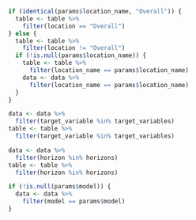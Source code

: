 <!--- Chunk to filter data and scores to keep only the relevant locations, horizons and target varaibles. Is is separated from the global scoring step
so that we can cache the loading and scoring step.. -->
```r
if (identical(params$location_name, "Overall")) {
  table <- table %>%
    filter(location == "Overall")
} else {
  table <- table %>%
    filter(location != "Overall")
  if (!is.null(params$location_name)) {
    table <- table %>%
      filter(location_name == params$location_name)
    data <- data %>%
      filter(location_name == params$location_name)
  }
}

data <- data %>%
  filter(target_variable %in% target_variables)
table <- table %>%
  filter(target_variable %in% target_variables)

data <- data %>%
  filter(horizon %in% horizons)
table <- table %>%
  filter(horizon %in% horizons)

if (!is.null(params$model)) {
  data <- data %>%
    filter(model == params$model)
}
```

## {.unlisted .unnumbered}
